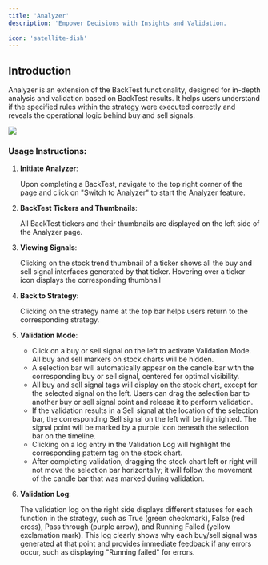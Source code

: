 ```yaml
---
title: 'Analyzer'
description: 'Empower Decisions with Insights and Validation.
'
icon: 'satellite-dish'
---
```


## Introduction
Analyzer is an extension of the BackTest functionality, designed for in-depth analysis and validation based on BackTest results. It helps users understand if the specified rules within the strategy were executed correctly and reveals the operational logic behind buy and sell signals.

<Frame className="mx-auto">
    <img style={{height: "400px"}} src="/images/Analyzer.png" /> 
</Frame>

### Usage Instructions:

1. **Initiate Analyzer**:
    
    Upon completing a BackTest, navigate to the top right corner of the page and click on "Switch to Analyzer" to start the Analyzer feature.
    
2. **BackTest Tickers and Thumbnails**:
    
    All BackTest tickers and their thumbnails are displayed on the left side of the Analyzer page.
    
3. **Viewing Signals**:
    
    Clicking on the stock trend thumbnail of a ticker shows all the buy and sell signal interfaces generated by that ticker. Hovering over a ticker icon displays the corresponding thumbnail
    
4. **Back to Strategy**:
    
    Clicking on the strategy name at the top bar helps users return to the corresponding strategy.
    
5. **Validation Mode**:
    - Click on a buy or sell signal on the left to activate Validation Mode. All buy and sell markers on stock charts will be hidden.
    - A selection bar will automatically appear on the candle bar with the corresponding buy or sell signal, centered for optimal visibility.
    - All buy and sell signal tags will display on the stock chart, except for the selected signal on the left. Users can drag the selection bar to another buy or sell signal point and release it to perform validation.
    - If the validation results in a Sell signal at the location of the selection bar, the corresponding Sell signal on the left will be highlighted. The signal point will be marked by a purple icon beneath the selection bar on the timeline.
    - Clicking on a log entry in the Validation Log will highlight the corresponding pattern tag on the stock chart.
    - After completing validation, dragging the stock chart left or right will not move the selection bar horizontally; it will follow the movement of the candle bar that was marked during validation.
6. **Validation Log**:
    
    The validation log on the right side displays different statuses for each function in the strategy, such as True (green checkmark), False (red cross), Pass through (purple arrow), and Running Failed (yellow exclamation mark). This log clearly shows why each buy/sell signal was generated at that point and provides immediate feedback if any errors occur, such as displaying "Running failed" for errors.